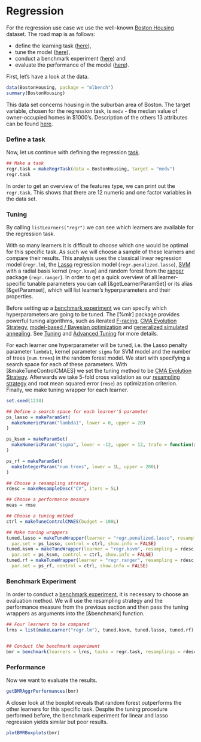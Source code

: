 # Regression
For the regression use case we use the well-known [Boston Housing](&mlbench::BostonHousing) dataset. The road map is as follows:

* define the learning task  ([here](task.md)),
* tune the model ([here](tune.md)),
* conduct a benchmark experiment ([here](benchmark_experiments.md)) and
* evaluate the performance of the model ([here](performance.md)).

First, let's have a look at the data.
```r
data(BostonHousing, package = "mlbench")
summary(BostonHousing)
```
This data set concerns housing in the suburban area of Boston. The target variable, chosen for the regression task, is ``medv`` - the median value of owner-occupied homes in $\$1000$'s. Description of the others $13$ attributes can be found [here](&mlbench::BostonHousing).

### Define a task
Now, let us continue with defining the regression [task](task.md).

```r
## Make a task
regr.task = makeRegrTask(data = BostonHousing, target = "medv")
regr.task
```
In order to get an overview of the features type, we can print out the ``regr.task``. This shows that there are $12$ numeric and one factor variables in the data set.

### Tuning
By calling ``listLearners("regr")`` we can see which learners are available for the regression task.

With so many learners it is difficult to choose which one would be optimal for this specific task. As such we will choose a sample of these learners and compare their results. This analysis uses the classical linear regression model (``regr.lm``), the [Lasso](&penalized::penalized) regression model (``regr.penalized.lasso``), [SVM](&kernlab::ksvm) with a radial basis kernel (``regr.ksvm``) and random forest from the [ranger](&ranger::ranger) package (``regr.ranger``). In order to get a quick overview of all learner-specific tunable parameters you can call [&getLearnerParamSet] or its alias [&getParamset], which will list learner's hyperparameters and their properties.

Before setting up a [benchmark experiment](benchmark_experiments.md) we can specify which hyperparameters are going to be tuned. The [%mlr] package provides powerful tuning algorithms, such as iterated [F-racing](&irace::irace), [CMA Evolution Strategy](&cmaes::cma_es), [model-based / Bayesian optimization](&mlrMBO::mbo) and [generalized simulated annealing](&GenSA::GenSA). See [Tuning](tuning.md) and [Advanced Tuning](advanced_tune.md) for more details.

For each learner one hyperparameter will be tuned, i.e. the Lasso penalty parameter ``lambda1``, kernel parameter ``sigma`` for SVM model and the number of trees (``num.trees``) in the random forest model. We start with specifying a search space for each of these parameters. With [&makeTuneControlCMAES] we set the tuning method to be [CMA Evolution Strategy](&cmaes::cma_es). Afterwards we take $5$-fold cross validation as our [resampling strategy](resample.md) and root mean squared error (``rmse``) as optimization criterion. Finally, we make tuning wrapper for each learner.

```r
set.seed(1234)

## Define a search space for each learner'S parameter
ps_lasso = makeParamSet(
  makeNumericParam("lambda1", lower = 0, upper = 20)
)

ps_ksvm = makeParamSet(
  makeNumericParam("sigma", lower = -12, upper = 12, trafo = function(x) 2^x)
)

ps_rf = makeParamSet(
  makeIntegerParam("num.trees", lower = 1L, upper = 200L)
)

## Choose a resampling strategy
rdesc = makeResampleDesc("CV", iters = 5L)

## Choose a performance measure
meas = rmse

## Choose a tuning method
ctrl = makeTuneControlCMAES(budget = 100L)

## Make tuning wrappers
tuned.lasso = makeTuneWrapper(learner = "regr.penalized.lasso", resampling = rdesc, measures = meas,
  par.set = ps_lasso, control = ctrl, show.info = FALSE)
tuned.ksvm = makeTuneWrapper(learner = "regr.ksvm", resampling = rdesc, measures = meas,
  par.set = ps_ksvm, control = ctrl, show.info = FALSE)
tuned.rf = makeTuneWrapper(learner = "regr.ranger", resampling = rdesc, measures = meas,
  par.set = ps_rf, control = ctrl, show.info = FALSE)
```

### Benchmark Experiment
In order to conduct a [benchmark experiment](benchmark_experiments.md), it is necessary to choose an evaluation method. We will use the resampling strategy and the performance measure from the previous section and then pass the tuning wrappers as arguments into the [&benchmark] function.

```r
## Four learners to be compared
lrns = list(makeLearner("regr.lm"), tuned.ksvm, tuned.lasso, tuned.rf)


## Conduct the benchmark experiment
bmr = benchmark(learners = lrns, tasks = regr.task, resamplings = rdesc, measures = rmse, show.info = FALSE)
```


### Performance

Now we want to evaluate the results.
```r
getBMRAggrPerformances(bmr)
```

A closer look at the boxplot reveals that random forest outperforms the other learners for this specific task. Despite the tuning procedure performed before, the benchmark experiment for linear and lasso regression yields similar but poor results.

```r
plotBMRBoxplots(bmr)
```

